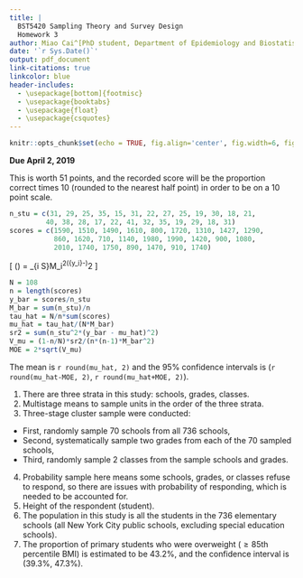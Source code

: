 ```yaml
---
title: |
  BST5420 Sampling Theory and Survey Design
  Homework 3
author: Miao Cai^[PhD student, Department of Epidemiology and Biostatistics, College for Public Health and Social Justice, Saint Louis University. Email address [miao.cai@slu.edu](miao.cai@slu.edu)]
date: '`r Sys.Date()`'
output: pdf_document
link-citations: true
linkcolor: blue
header-includes:
  - \usepackage[bottom]{footmisc}
  - \usepackage{booktabs}
  - \usepackage{float}
  - \usepackage{csquotes}
---
```


```r
knitr::opts_chunk$set(echo = TRUE, fig.align='center', fig.width=6, fig.asp=0.618,fig.pos = 'H')
```

**Due April 2, 2019**

This is worth 51 points, and the recorded score will be the proportion correct times 10 (rounded to the nearest half point) in order to be on a 10 point scale.

\fbox{\begin{minipage}{\linewidth}
\textbf{1. (12 Points)} A researcher developed a test designed to measure the degree of awareness of current public health events. She wants to estimate the average score that would be achieved on this test by all students in a certain high school. The administration at the school will not allow the experimenter to randomly select students from classes in session, but it will allow her to interrupt a small number of classes for the purpose of giving the test to every member of the class. Thus, the experimenter selects 25 classes at random from the 108 classes in session at a particular hour. The test is given to each member of the sampled classes, with results as shown in the table below. Estimate the mean score that would be achieved on the test by all students in the school. Also, give an approximate 95\% confidence interval for the mean.
\end{minipage}}

```r
n_stu = c(31, 29, 25, 35, 15, 31, 22, 27, 25, 19, 30, 18, 21, 
         40, 38, 28, 17, 22, 41, 32, 35, 19, 29, 18, 31)
scores = c(1590, 1510, 1490, 1610, 800, 1720, 1310, 1427, 1290,
           860, 1620, 710, 1140, 1980, 1990, 1420, 900, 1080, 
           2010, 1740, 1750, 890, 1470, 910, 1740)
```

\begin{align*}
\hat{\mu} & = \frac{\hat{\tau}}{NM}\\
\hat{\tau} & = \frac{N}{n}\sum_{i \in S}\tau_i
\end{align*}

\[
\hat{V}(\hat{\mu}) = \frac{1-\frac{n}{N}}{n\bar{M}^2}\frac{1}{n-1}\sum_{i \in S}M_i^2(\bar{y_i}-\hat{\mu})^2
\]

```r
N = 108
n = length(scores)
y_bar = scores/n_stu
M_bar = sum(n_stu)/n
tau_hat = N/n*sum(scores)
mu_hat = tau_hat/(N*M_bar)
sr2 = sum(n_stu^2*(y_bar - mu_hat)^2)
V_mu = (1-n/N)*sr2/(n*(n-1)*M_bar^2)
MOE = 2*sqrt(V_mu)
```

The mean is `r round(mu_hat, 2)` and the 95% confidence intervals is (`r round(mu_hat-MOE, 2)`, `r round(mu_hat+MOE, 2)`).

\newpage


\fbox{\begin{minipage}{\linewidth}
\textbf{2. (21 Points)} Read the paper: \textit{Thorpe, Lorna E., et al. "Childhood obesity in New York City elementary school students." American Journal of Public Health 94.9 (2004): 1496-1500.} This can be obtained by searching “thorpe childhood obesity new york” at scholar.google.com.\\

The authors say “This height-and-weight survey was conducted with a stratified, multistage, probability sample of elementary public school children in New York City.”\\

\begin{enumerate}
\item Describe what "stratification" means in this context. What are the strata?
\item Describe what multistage means in this context. Within each stratum, what is the design of the sampling plan?
\item Describe the levels of the sampling design from part (b). (For example, "four-stage cluster sample where a sample of BLANK psus is selected from BLANK; then from each BLANK a sample of BLANK from ...")
\item Describe what probability sample means in this context.
\item Describe one of the response variables in this study.
\item What is the population in this study?
\item Describe one parameter that is estimated (e.g., mean, total, proportion). Give its point estimate and margin of error.
\end{enumerate}

\end{minipage}}

1. There are three strata in this study: schools, grades, classes.
2. Multistage means to sample units in the order of the three strata.
3. Three-stage cluster sample were conducted:
  + First, randomly sample 70 schools from all 736 schools,
  + Second, systematically sample two grades from each of the 70 sampled schools,
  + Third, randomly sample 2 classes from the sample schools and grades.
4. Probability sample here means some schools, grades, or classes refuse to respond, so there are issues with probability of responding, which is needed to be accounted for.
5. Height of the respondent (student). 
6. The population in this study is all the students in the 736 elementary schools (all New York City public schools, excluding special education schools).
7. The proportion of primary students who were overweight ($\geq 85$th percentile BMI) is estimated to be 43.2%, and the confidence interval is (39.3%, 47.3%).

\newpage






\fbox{\begin{minipage}{\linewidth}
\textbf{3. (12 Points)} Determine the sampling weights for the following sampling plans.

\begin{enumerate}
\item A simple random sample of size n from a population of size $N$.
\item A stratified random sample where for stratum $h (h = 1, 2, \dots, H)$ , $n_h$ units are selected from the $N_h$ items in.
\item A one-stage cluster sample with notation given on p. 169, where each cluster is selected with equal probability.
\item A one-stage cluster sample where the probability of selecting a cluster is proportional to the cluster size, and clusters are selected with replacement.
\end{enumerate}

\end{minipage}}




\newpage






\fbox{\begin{minipage}{\linewidth}
\textbf{4. (6 Points)} Read problem 2 on pp. 267-268.

\begin{enumerate}
\item Don’t work out the problem as stated in the book, but rather, use R to select a sample of size 10 with replacement using the probabilities $\psi_i$. Show your R code.
\item Ignoring the probabilities $\psi_i$ use R to select a sample of size 10 with replacement. Show your R code.
\end{enumerate}

\end{minipage}}

